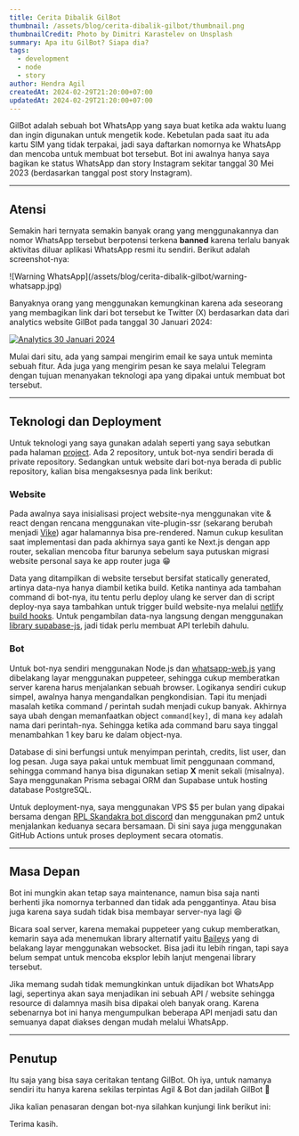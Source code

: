 ```yaml
---
title: Cerita Dibalik GilBot
thumbnail: /assets/blog/cerita-dibalik-gilbot/thumbnail.png
thumbnailCredit: Photo by Dimitri Karastelev on Unsplash
summary: Apa itu GilBot? Siapa dia?
tags:
  - development
  - node
  - story
author: Hendra Agil
createdAt: 2024-02-29T21:20:00+07:00
updatedAt: 2024-02-29T21:20:00+07:00
---
```


GilBot adalah sebuah bot WhatsApp yang saya buat ketika ada waktu luang dan ingin digunakan untuk mengetik kode. Kebetulan pada saat itu ada kartu SIM yang tidak terpakai, jadi saya daftarkan nomornya ke WhatsApp dan mencoba untuk membuat bot tersebut. Bot ini awalnya hanya saya bagikan ke status WhatsApp dan story Instagram sekitar tanggal 30 Mei 2023 (berdasarkan tanggal post story Instagram).

---

## Atensi

Semakin hari ternyata semakin banyak orang yang menggunakannya dan nomor WhatsApp tersebut berpotensi terkena **banned** karena terlalu banyak aktivitas diluar aplikasi WhatsApp resmi itu sendiri. Berikut adalah screenshot-nya:

<div className="max-w-xs">
  ![Warning WhatsApp](/assets/blog/cerita-dibalik-gilbot/warning-whatsapp.jpg)
</div>

Banyaknya orang yang menggunakan kemungkinan karena ada seseorang yang membagikan link dari bot tersebut ke Twitter (X) berdasarkan data dari analytics website GilBot pada tanggal 30 Januari 2024:

[![Analytics 30 Januari 2024](/assets/blog/cerita-dibalik-gilbot/analytics.jpg)](https://twitter.com/hendraaagil/status/1752312421174350154)

Mulai dari situ, ada yang sampai mengirim email ke saya untuk meminta sebuah fitur. Ada juga yang mengirim pesan ke saya melalui Telegram dengan tujuan menanyakan teknologi apa yang dipakai untuk membuat bot tersebut.

---

## Teknologi dan Deployment

Untuk teknologi yang saya gunakan adalah seperti yang saya sebutkan pada halaman [project](/projects/gilbot). Ada 2 repository, untuk bot-nya sendiri berada di private repository. Sedangkan untuk website dari bot-nya berada di public repository, kalian bisa mengaksesnya pada link berikut:

<LinkPreview href="https://gilbot.hendraaagil.dev/source" withImage fullImage />

### Website

Pada awalnya saya inisialisasi project website-nya menggunakan vite & react dengan rencana menggunakan vite-plugin-ssr (sekarang berubah menjadi [Vike](https://vike.dev/)) agar halamannya bisa pre-rendered. Namun cukup kesulitan saat implementasi dan pada akhirnya saya ganti ke Next.js dengan app router, sekalian mencoba fitur barunya sebelum saya putuskan migrasi website personal saya ke app router juga 😁

Data yang ditampilkan di website tersebut bersifat statically generated, artinya data-nya hanya diambil ketika build. Ketika nantinya ada tambahan command di bot-nya, itu tentu perlu deploy ulang ke server dan di script deploy-nya saya tambahkan untuk trigger build website-nya melalui [netlify build hooks](https://docs.netlify.com/configure-builds/build-hooks/). Untuk pengambilan data-nya langsung dengan menggunakan [library supabase-js](https://github.com/supabase/supabase-js), jadi tidak perlu membuat API terlebih dahulu.

### Bot

Untuk bot-nya sendiri menggunakan Node.js dan [whatsapp-web.js](https://wwebjs.dev/) yang dibelakang layar menggunakan puppeteer, sehingga cukup memberatkan server karena harus menjalankan sebuah browser. Logikanya sendiri cukup simpel, awalnya hanya mengandalkan pengkondisian. Tapi itu menjadi masalah ketika command / perintah sudah menjadi cukup banyak. Akhirnya saya ubah dengan memanfaatkan object `command[key]`, di mana `key` adalah nama dari perintah-nya. Sehingga ketika ada command baru saya tinggal menambahkan 1 key baru ke dalam object-nya.

Database di sini berfungsi untuk menyimpan perintah, credits, list user, dan log pesan. Juga saya pakai untuk membuat limit penggunaan command, sehingga command hanya bisa digunakan setiap **X** menit sekali (misalnya). Saya menggunakan Prisma sebagai ORM dan Supabase untuk hosting database PostgreSQL.

Untuk deployment-nya, saya menggunakan VPS $5 per bulan yang dipakai bersama dengan [RPL Skandakra bot discord](/projects/rpl-skandakra-bot) dan menggunakan pm2 untuk menjalankan keduanya secara bersamaan. Di sini saya juga menggunakan GitHub Actions untuk proses deployment secara otomatis.

---

## Masa Depan

Bot ini mungkin akan tetap saya maintenance, namun bisa saja nanti berhenti jika nomornya terbanned dan tidak ada penggantinya. Atau bisa juga karena saya sudah tidak bisa membayar server-nya lagi 😆

Bicara soal server, karena memakai puppeteer yang cukup memberatkan, kemarin saya ada menemukan library alternatif yaitu [Baileys](https://github.com/WhiskeySockets/Baileys) yang di belakang layar menggunakan websocket. Bisa jadi itu lebih ringan, tapi saya belum sempat untuk mencoba eksplor lebih lanjut mengenai library tersebut.

Jika memang sudah tidak memungkinkan untuk dijadikan bot WhatsApp lagi, sepertinya akan saya menjadikan ini sebuah API / website sehingga resource di dalamnya masih bisa dipakai oleh banyak orang. Karena sebenarnya bot ini hanya mengumpulkan beberapa API menjadi satu dan semuanya dapat diakses dengan mudah melalui WhatsApp.

---

## Penutup

Itu saja yang bisa saya ceritakan tentang GilBot. Oh iya, untuk namanya sendiri itu hanya karena sekilas terpintas Agil & Bot dan jadilah GilBot 🤣

Jika kalian penasaran dengan bot-nya silahkan kunjungi link berikut ini:

<LinkPreview href="https://gilbot.hendraaagil.dev" withImage />

Terima kasih.
